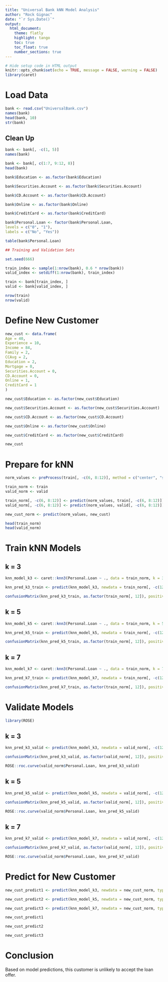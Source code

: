 ```yaml
---
title: "Universal Bank kNN Model Analysis"
author: "Rock Gignac"
date: "`r Sys.Date()`"
output: 
  html_document:
    theme: flatly
    highlight: tango
    toc: true
    toc_float: true
    number_sections: true
---
```


```r
# Hide setup code in HTML output
knitr::opts_chunk$set(echo = TRUE, message = FALSE, warning = FALSE)
library(caret)
```

# Load Data
```r
bank <- read.csv("UniversalBank.csv")
names(bank)
head(bank, 10)
str(bank)
```

## Clean Up
```r
bank <- bank[, -c(1, 5)]
names(bank)

bank <- bank[, c(1:7, 9:12, 8)]
head(bank)

bank$Education <- as.factor(bank$Education)

bank$Securities.Account <- as.factor(bank$Securities.Account)

bank$CD.Account <- as.factor(bank$CD.Account)

bank$Online <- as.factor(bank$Online)

bank$CreditCard <- as.factor(bank$CreditCard)

bank$Personal.Loan <- factor(bank$Personal.Loan,
levels = c("0", "1"),
labels = c("No", "Yes"))

table(bank$Personal.Loan)
```
```r
## Training and Validation Sets

set.seed(666)

train_index <- sample(1:nrow(bank), 0.6 * nrow(bank))
valid_index <- setdiff(1:nrow(bank), train_index)

train <- bank[train_index, ]
valid <- bank[valid_index, ]

nrow(train)
nrow(valid)
```
# Define New Customer
```r
new_cust <- data.frame(
Age = 40,
Experience = 10,
Income = 84,
Family = 2,
CCAvg = 2,
Education = 2,
Mortgage = 0,
Securities.Account = 0,
CD.Account = 0,
Online = 1,
CreditCard = 1
)

new_cust$Education <- as.factor(new_cust$Education)

new_cust$Securities.Account <- as.factor(new_cust$Securities.Account)

new_cust$CD.Account <- as.factor(new_cust$CD.Account)

new_cust$Online <- as.factor(new_cust$Online)

new_cust$CreditCard <- as.factor(new_cust$CreditCard)

new_cust
```
# Prepare for kNN
```r
norm_values <- preProcess(train[, -c(6, 8:12)], method = c("center", "scale"))

train_norm <- train
valid_norm <- valid

train_norm[, -c(6, 8:12)] <- predict(norm_values, train[, -c(6, 8:12)])
valid_norm[, -c(6, 8:12)] <- predict(norm_values, valid[, -c(6, 8:12)])

new_cust_norm <- predict(norm_values, new_cust)

head(train_norm)
head(valid_norm)
```
# Train kNN Models

## k = 3
```r
knn_model_k3 <- caret::knn3(Personal.Loan ~ ., data = train_norm, k = 3)

knn_pred_k3_train <- predict(knn_model_k3, newdata = train_norm[, -c(12)], type = "class")

confusionMatrix(knn_pred_k3_train, as.factor(train_norm[, 12]), positive = "Yes")
```
## k = 5
```r

knn_model_k5 <- caret::knn3(Personal.Loan ~ ., data = train_norm, k = 5)

knn_pred_k5_train <- predict(knn_model_k5, newdata = train_norm[, -c(12)], type = "class")

confusionMatrix(knn_pred_k5_train, as.factor(train_norm[, 12]), positive = "Yes")
```
## k = 7
```r
knn_model_k7 <- caret::knn3(Personal.Loan ~ ., data = train_norm, k = 7)

knn_pred_k7_train <- predict(knn_model_k7, newdata = train_norm[, -c(12)], type = "class")

confusionMatrix(knn_pred_k7_train, as.factor(train_norm[, 12]), positive = "Yes")
```
# Validate Models
```r
library(ROSE)
```
## k = 3
```r
knn_pred_k3_valid <- predict(knn_model_k3, newdata = valid_norm[, -c(12)], type = "class")

confusionMatrix(knn_pred_k3_valid, as.factor(valid_norm[, 12]), positive = "Yes")

ROSE::roc.curve(valid_norm$Personal.Loan, knn_pred_k3_valid)
```
## k = 5
```r
knn_pred_k5_valid <- predict(knn_model_k5, newdata = valid_norm[, -c(12)], type = "class")

confusionMatrix(knn_pred_k5_valid, as.factor(valid_norm[, 12]), positive = "Yes")

ROSE::roc.curve(valid_norm$Personal.Loan, knn_pred_k5_valid)
```
## k = 7
```r
knn_pred_k7_valid <- predict(knn_model_k7, newdata = valid_norm[, -c(12)], type = "class")

confusionMatrix(knn_pred_k7_valid, as.factor(valid_norm[, 12]), positive = "Yes")

ROSE::roc.curve(valid_norm$Personal.Loan, knn_pred_k7_valid)
```
# Predict for New Customer
```r
new_cust_predict1 <- predict(knn_model_k3, newdata = new_cust_norm, type = "class")

new_cust_predict2 <- predict(knn_model_k5, newdata = new_cust_norm, type = "class")

new_cust_predict3 <- predict(knn_model_k7, newdata = new_cust_norm, type = "class")

new_cust_predict1

new_cust_predict2

new_cust_predict3
```
# Conclusion

Based on model predictions, this customer is unlikely to accept the loan offer.
